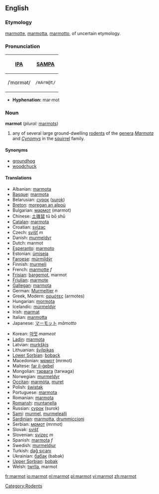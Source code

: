 ==English==
===Etymology===
{{F.}} [[marmotte]], {{It.}} [[marmotta]], [[marmotto]], of uncertain etymology.

===Pronunciation===
{| border=1 cellpadding=5
! [[w:IPA|IPA]] !! [[w:SAMPA|SAMPA]]
|-
| /ˈmɑrmət/ || <tt>/mArm@t/</tt>
|}

*'''Hyphenation:''' mar·mot

=== Noun ===
{{wikipedia}}
'''marmot''' (''plural:'' [[marmots]])
# any of several large ground-dwelling [[rodent]]s of the [[genera]] ''[[Marmota]]'' and ''[[Cynomys]]'' in the [[squirrel]] family.

==== Synonyms ====
* [[groundhog]]
* [[woodchuck]]

==== Translations ====
{{top}}
*Albanian: [[marmota]]
*[[Basque]]: [[marmota]]
*Belarusian: [[сурок]] ([[surok]])
*[[Breton]]: [[moregan an alpoù]]
*Bulgarian: [[мармот]] (marmot)
*Chinese: [[土拨鼠]] tǔ bō shǔ 
*[[Catalan]]: [[marmota]]
*Croatian: [[svizac]]
*Czech: [[svišť]] ''m''
*Danish: [[murmeldyr]]
*Dutch: marmot
*[[Esperanto]]: [[marmoto]]
*Estonian: [[ümiseja]]
*[[Faroese]]: [[múrmildýr]]
*Finnish: [[murmeli]]
*French: [[marmotte]] ''f''
*[[Frisian]]: [[bargemot]], marmot
*[[Friulian]]: [[marmote]]
*[[Gallegan]]: [[marmota]]
*German: [[Murmeltier]] ''n''
*Greek, Modern: [[αρμότες]] (armotes)
*Hungarian: [[mormota]]
*Icelandic: [[múrmeldýr]]
*Irish: [[marmat]]
*Italian: [[marmotta]]
*Japanese: [[マーモット]] ''māmotto''
{{mid}}
*Korean: [[마멋]] ''mameot''
*[[Ladin]]: [[marmota]]
*Latvian: [[murkšķis]]
*Lithuanian: [[švilpikas]]
*[[Lower Sorbian]]: [[boback]]
*Macedonian: [[мрмот]] (mrmot)
*Maltese: [[far il-ġebel]]
*Mongolian: [[тарвага]] (tarwaga)
*Norwegian: [[murmeldyr]]
*[[Occitan]]: [[marmòta]], [[muret]]
*Polish: [[świstak]]
*Portuguese: [[marmota]]
*Romanian: [[marmota]]
*[[Romansh]]: [[muntanella]]
*Russian: [[сурок]] (surok)
*[[Sami]]: [[murmel]], [[murmelealli]]
*[[Sardinian]]: [[marmotta]], [[drummiccioni]]
*Serbian: [[мрмот]] (mrmot)
*Slovak: [[svišť]]
*Slovenian: [[svizec]] ''m''
*Spanish: [[marmota]] ''f''
*Swedish: [[murmeldjur]]
*Turkish: [[dağ sıçanı]]
*Ukrainian: [[бабак]] (babak)
*[[Upper Sorbian]]: [[bobak]]
*Welsh: [[twrlla]], marmot
{{bottom}}
{{commonspar|Marmota}}
[[Category:Rodents]]

[[fr:marmot]]
[[io:marmot]]
[[nl:marmot]]
[[pl:marmot]]
[[vi:marmot]]
[[zh:marmot]]